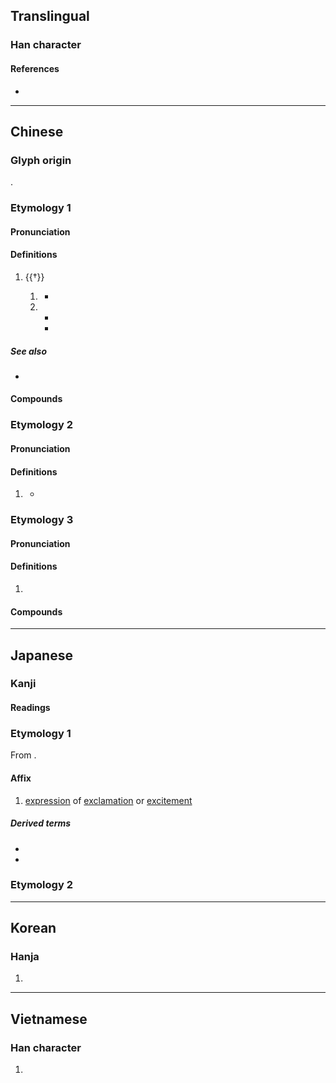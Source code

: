 {{also|或}}
{{character info}}
==Translingual==

===Han character===
{{Han char|rn=30|rad=口|as=06|sn=9|four=43650|canj=JIR|ids=⿹𢦏口}}

====References====
* {{Han ref|kx=0189.080|dkj=03596|dj=0408.140|hdz=10611.070|uh=54C9|ud=21705|bh=AB76|bd=43894}}

----

==Chinese==

===Glyph origin===
{{Han etym}}
{{Han compound|口|𢦏|c1=s|c2=p|ls=psc}}.

===Etymology 1===
{{zh-forms|alt=㦲,㢤,𠳆}}

====Pronunciation====
{{zh-pron
|m=zāi
|c=zoi1
|h=pfs=
|md=
|mn=chai
|w=1tse
|mc=y
|oc=y
|cat=part
}}

====Definitions====
{{zh-hanzi}}

# {{†}} {{n-g|grammatical particle indicating [[emphasis]]}}
## {{n-g|sentence-medial particle indicating [[inverted]] [[construction]] for the emphasis of the [[predicate]]}}
##: {{zh-x|大 哉 斯 言！|How great, these words!|CL}}
##* {{zh-x|子-路 曰：「有 是 哉，子 之 迂 也！奚 其 正？」子曰：「野 哉 ^由 也！君子 於 其 所-不知，蓋 闕如 也。」|"So! indeed!" said Zilu, "You are wide of the mark! Why must there be such rectification?" The Master said, "How uncultivated you are, Zhongyou! A superior man, in regard to what he does not know, shows a cautious reserve."|ref=Analects}}
## {{n-g|sentence-final particle indicating [[exclamation]], emphasis, or strong [[intention]]}}
##* {{zh-x|子曰：「默 而 識{zhì}-之，學.而.不厭，誨人.不倦，何 有-於-我 哉？」|The Master said, "The silent treasuring up of knowledge; learning without satiety; and instructing others without being wearied - which one of these things belongs to me?"|ref=Analects}}
##* {{zh-x|欽 念 哉！欽 念 哉！|Be reverent and remember this!|ref=Shiji}}

=====See also=====
* {{zh-l|兮}}

====Compounds====
{{zh-der|哀哉|哉生魄|善哉|何哉|優哉游哉|悠哉悠哉|怪哉|得其所哉|悠哉|嗚呼哀哉|哉生明|唐哉皇哉|何足道哉|於呼哀哉|郁哉}}

===Etymology 2===
{{zh-forms|alt=者}}
{{rfe|zh}}

====Pronunciation====
{{zh-pron
|w=0tse,0zeq
|cat=part
}}

====Definitions====
{{zh-hanzi}}

# {{lb|zh|Wu}} {{n-g|Used after a verb to indicate [[perfective aspect]] (action completion)}} {{rfv-sense|wuu}}
#* {{zh-x|打 勿得 哉！|Do not fight!|SH|tr=2tan veq teq+0tse|ref='''1892''', {{w2|zh|韓邦慶}} ({{w|Han Bangqing}}), {{w2|zh|pref=《|s:海上花列傳|海上花列傳|suf=》}}}}

===Etymology 3===
{{zh-forms}}

====Pronunciation====
{{zh-pron
|mn=chài
|cat=
}}{{attn|nan|topic=part-of-speech: suffix?}}

====Definitions====
{{zh-hanzi}}

# {{lb|zh|Min Nan}} {{zh-only|佳哉}}

====Compounds====
{{zh-der|佳哉|好佳哉}}

----

==Japanese==

===Kanji===
{{ja-kanji|grade=|rs=口06}}

====Readings====
{{ja-readings
|goon=さい, せ
|kanon=さい
|kun=かな-, や-, か-
|nanori=えい, き, すけ, ちか, とし, はじめ
}}

===Etymology 1===
{{ja-kanjitab|yomi=o|さい}}

From {{der|ja|ltc|sort=さい|-}} {{ltc-l|哉}}.

====Affix====
{{ja-pos|affix|さい}}

# [[expression]] of [[exclamation]] or [[excitement]]

=====Derived terms=====
* {{ja-r|快%哉|かい%さい}}
* {{ja-r|善%哉|ぜん%ざい}}

===Etymology 2===
{{ja-kanjitab|yomi=k|かな}}
{{ja-see|かな}}

----

==Korean==

===Hanja===
{{ko-hanja|재}}

# {{rfdef|ko|sort=口06}}

----

==Vietnamese==

===Han character===
{{vi-readings|readings=tai,tơi|rs=口06}}

# {{rfdef|vi}}